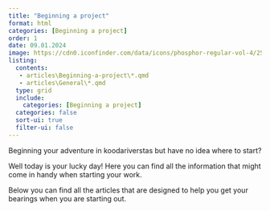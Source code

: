 ```yaml
---
title: "Beginning a project"
format: html
categories: [Beginning a project]
order: 1
date: 09.01.2024
image: https://cdn0.iconfinder.com/data/icons/phosphor-regular-vol-4/256/rocket-launch-512.png
listing:
  contents: 
   - articles\Beginning-a-project\*.qmd
   - articles\General\*.qmd
  type: grid
  include:
    categories: [Beginning a project]
  categories: false
  sort-ui: true
  filter-ui: false
---
```


Beginning your adventure in koodariverstas but have no idea where to start?

Well today is your lucky day! Here you can find all the information that might come in handy when starting your work.

Below you can find all the articles that are designed to help you get your bearings when you are starting out.